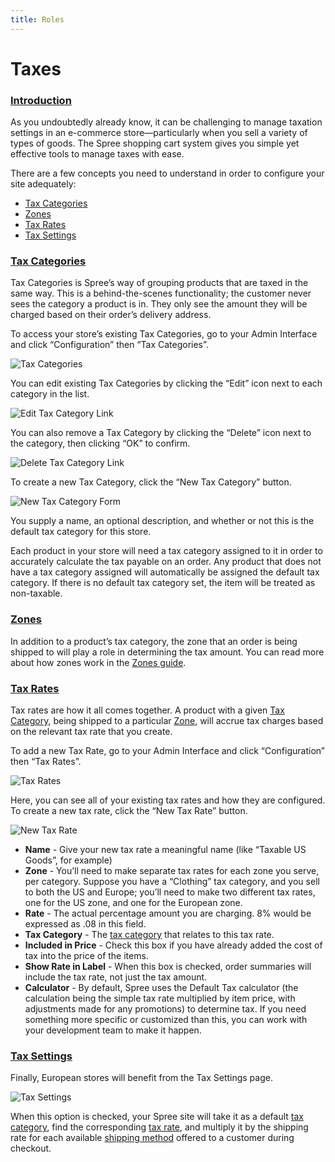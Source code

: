 ```yaml
---
title: Roles
---
```


# Taxes

### [Introduction](taxes.md#introduction) <a id="introduction"></a>

As you undoubtedly already know, it can be challenging to manage taxation settings in an e-commerce store—particularly when you sell a variety of types of goods. The Spree shopping cart system gives you simple yet effective tools to manage taxes with ease.

There are a few concepts you need to understand in order to configure your site adequately:

* [Tax Categories](taxes.md#tax-categories)
* [Zones](taxes.md#zones)
* [Tax Rates](taxes.md#tax-rates)
* [Tax Settings](taxes.md#tax-settings)

### [Tax Categories](taxes.md#tax-categories) <a id="tax-categories"></a>

Tax Categories is Spree’s way of grouping products that are taxed in the same way. This is a behind-the-scenes functionality; the customer never sees the category a product is in. They only see the amount they will be charged based on their order’s delivery address.

To access your store’s existing Tax Categories, go to your Admin Interface and click “Configuration” then “Tax Categories”.

![Tax Categories](..//images/image%20%2818%29.png)

You can edit existing Tax Categories by clicking the “Edit” icon next to each category in the list.

![Edit Tax Category Link](..//images/image%20%2814%29.png)

You can also remove a Tax Category by clicking the “Delete” icon next to the category, then clicking “OK” to confirm.

![Delete Tax Category Link](..//images/image%20%2817%29.png)

To create a new Tax Category, click the “New Tax Category” button.

![New Tax Category Form](..//images/image%20%2816%29.png)

You supply a name, an optional description, and whether or not this is the default tax category for this store.

Each product in your store will need a tax category assigned to it in order to accurately calculate the tax payable on an order. Any product that does not have a tax category assigned will automatically be assigned the default tax category. If there is no default tax category set, the item will be treated as non-taxable.

### [Zones](taxes.md#zones) <a id="zones"></a>

In addition to a product’s tax category, the zone that an order is being shipped to will play a role in determining the tax amount. You can read more about how zones work in the [Zones guide](../shipments/zones.md).

### [Tax Rates](taxes.md#tax-rates) <a id="tax-rates"></a>

Tax rates are how it all comes together. A product with a given [Tax Category](taxes.md#tax-categories), being shipped to a particular [Zone](taxes.md#zones), will accrue tax charges based on the relevant tax rate that you create.

To add a new Tax Rate, go to your Admin Interface and click “Configuration” then “Tax Rates”.

![Tax Rates](..//images/image%20%28128%29.png)

Here, you can see all of your existing tax rates and how they are configured. To create a new tax rate, click the “New Tax Rate” button.

![New Tax Rate](..//images/image%20%289%29.png)

* **Name** - Give your new tax rate a meaningful name \(like “Taxable US Goods”, for example\)
* **Zone** - You’ll need to make separate tax rates for each zone you serve, per category. Suppose you have a “Clothing” tax category, and you sell to both the US and Europe; you’ll need to make two different tax rates, one for the US zone, and one for the European zone.
* **Rate** - The actual percentage amount you are charging. 8% would be expressed as .08 in this field.
* **Tax Category** - The [tax category](taxes.md#tax-categories) that relates to this tax rate.
* **Included in Price** - Check this box if you have already added the cost of tax into the price of the items.
* **Show Rate in Label** - When this box is checked, order summaries will include the tax rate, not just the tax amount.
* **Calculator** - By default, Spree uses the Default Tax calculator \(the calculation being the simple tax rate multiplied by item price, with adjustments made for any promotions\) to determine tax. If you need something more specific or customized than this, you can work with your development team to make it happen.

### [Tax Settings](taxes.md#tax-settings) <a id="tax-settings"></a>

Finally, European stores will benefit from the Tax Settings page.

![Tax Settings](..//images/image%20%2815%29.png)

When this option is checked, your Spree site will take it as a default [tax category](taxes.md#tax-categories), find the corresponding [tax rate](taxes.md#tax-rates), and multiply it by the shipping rate for each available [shipping method](../shipments/shipping-methods.md) offered to a customer during checkout.

